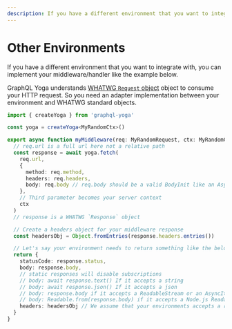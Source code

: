 ```yaml
---
description: If you have a different environment that you want to integrate with, you can implement your middleware/handler like the example below.
---
```


# Other Environments

If you have a different environment that you want to integrate with, you can implement your middleware/handler like the example below.

GraphQL Yoga understands [WHATWG `Request` object](https://developer.mozilla.org/en-US/docs/Web/API/Request) object to consume your HTTP request. So you need an adapter implementation between your environment and WHATWG standard objects.

```ts
import { createYoga } from 'graphql-yoga'

const yoga = createYoga<MyRandomCtx>()

export async function myMiddleware(req: MyRandomRequest, ctx: MyRandomCtx) {
  // req.url is a full url here not a relative path
  const response = await yoga.fetch(
    req.url,
    {
      method: req.method,
      headers: req.headers,
      body: req.body // req.body should be a valid BodyInit like an AsyncIterable, a ReadableStream, a Node.js Readable, a string or a Buffer etc...
    },
    // Third parameter becomes your server context
    ctx
  )
  // response is a WHATWG `Response` object

  // Create a headers object for your middleware response
  const headersObj = Object.fromEntries(response.headers.entries())

  // Let's say your environment needs to return something like the below;
  return {
    statusCode: response.status,
    body: response.body,
    // static responses will disable subscriptions
    // body: await response.text() If it accepts a string
    // body: await response.json() If it accepts a json
    // body: response.body if it accepts a ReadableStream or an AsyncIterable
    // body: Readable.from(response.body) if it accepts a Node.js Readable
    headers: headersObj // We assume that your environments accepts a regular JS object for response headers
  }
}
```

